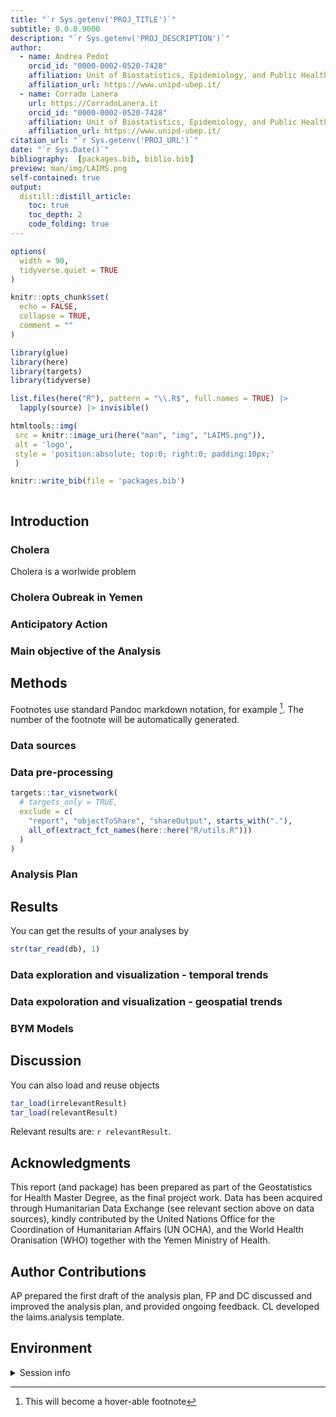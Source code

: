 ```yaml
---
title: "`r Sys.getenv('PROJ_TITLE')`"
subtitle: 0.0.0.9000
description: "`r Sys.getenv('PROJ_DESCRIPTION')`"
author:
  - name: Andrea Pedot
    orcid_id: "0000-0002-0520-7428"
    affiliation: Unit of Biostatistics, Epidemiology, and Public Health
    affiliation_url: https://www.unipd-ubep.it/
  - name: Corrado Lanera
    url: https://CorradoLanera.it
    orcid_id: "0000-0002-0520-7428"
    affiliation: Unit of Biostatistics, Epidemiology, and Public Health
    affiliation_url: https://www.unipd-ubep.it/
citation_url: "`r Sys.getenv('PROJ_URL')`"
date: "`r Sys.Date()`"
bibliography:  [packages.bib, biblio.bib]
preview: man/img/LAIMS.png
self-contained: true
output:
  distill::distill_article:
    toc: true
    toc_depth: 2
    code_folding: true
---
```


<!-- DON'T RENDER THE REPORT BY HAND DIRECTLY! -->

<!-- use `targets::tar_make()` instead -->

```r
options(
  width = 90,
  tidyverse.quiet = TRUE
)

knitr::opts_chunk$set(
  echo = FALSE,
  collapse = TRUE,
  comment = ""
)

library(glue)
library(here)
library(targets)
library(tidyverse)

list.files(here("R"), pattern = "\\.R$", full.names = TRUE) |>
  lapply(source) |> invisible()
```

```r
htmltools::img(
 src = knitr::image_uri(here("man", "img", "LAIMS.png")),
 alt = 'logo',
 style = 'position:absolute; top:0; right:0; padding:10px;'
 )
```

```r
knitr::write_bib(file = 'packages.bib')
```

```r

```

## Introduction

### Cholera

Cholera is a worlwide problem

### Cholera Oubreak in Yemen

### Anticipatory Action

### Main objective of the Analysis

## Methods

Footnotes use standard Pandoc markdown notation, for example [^1]. The number of the footnote will be automatically generated.

[^1]: This will become a hover-able footnote

### Data sources



### Data pre-processing

```r
targets::tar_visnetwork(
  # targets_only = TRUE,
  exclude = c(
    "report", "objectToShare", "shareOutput", starts_with("."),
    all_of(extract_fct_names(here::here("R/utils.R")))
  )
)
```

### Analysis Plan


## Results

You can get the results of your analyses by

```r
str(tar_read(db), 1)
```

### Data exploration and visualization - temporal trends

### Data expoloration and visualization - geospatial trends

### BYM Models

## Discussion

You can also load and reuse objects

```r
tar_load(irrelevantResult)
tar_load(relevantResult)
```

Relevant results are: `r relevantResult`.

## Acknowledgments {.appendix}

This report (and package) has been prepared as part of the Geostatistics for Health Master Degree, as the final project work. Data has been acquired through Humanitarian Data Exchange (see relevant section above on data sources), kindly contributed by the United Nations Office for the Coordination of Humanitarian Affairs (UN OCHA), and the World Health Oranisation (WHO) together with the Yemen Ministry of Health.

## Author Contributions {.appendix}

AP prepared the first draft of the analysis plan, FP and DC discussed and improved the analysis plan, and provided ongoing feedback. CL developed the laims.analysis template. 

## Environment {.appendix}

<details>

<summary>Session info</summary>

```r
devtools::session_info()
```

</details>
